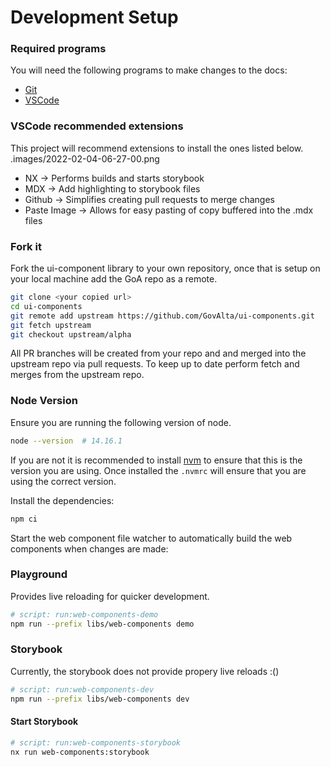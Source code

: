 
<Meta title="Setup/Development" />

# Development Setup

### Required programs
You will need the following programs to make changes to the docs:
- [Git](https://git-scm.com/downloads)
- [VSCode](https://code.visualstudio.com)

### VSCode recommended extensions
This project will recommend extensions to install the ones listed below.
.images/2022-02-04-06-27-00.png
- NX -> Performs builds and starts storybook
- MDX -> Add highlighting to storybook files
- Github -> Simplifies creating pull requests to merge changes
- Paste Image -> Allows for easy pasting of copy buffered  into the .mdx files

### Fork it

Fork the ui-component library to your own repository, once that is setup on your local machine add the GoA repo as a remote.

```bash
git clone <your copied url>
cd ui-components
git remote add upstream https://github.com/GovAlta/ui-components.git
git fetch upstream
git checkout upstream/alpha
```

All PR branches will be created from your repo and and merged into the upstream repo via pull requests. To keep up to date perform fetch and merges from the upstream repo.

### Node Version

Ensure you are running the following version of node.

```bash
node --version  # 14.16.1
```

If you are not it is recommended to install [nvm](https://github.com/nvm-sh/nvm) to ensure that this is the version you are using. Once installed the `.nvmrc` will ensure that you are using the correct version.


Install the dependencies:

```bash
npm ci
```

Start the web component file watcher to automatically build the web components when changes are made:


### Playground

Provides live reloading for quicker development.

```bash
# script: run:web-components-demo
npm run --prefix libs/web-components demo
```

### Storybook

Currently, the storybook does not provide propery live reloads :()

```bash
# script: run:web-components-dev
npm run --prefix libs/web-components dev
```

#### Start Storybook

```bash
# script: run:web-components-storybook
nx run web-components:storybook
```
